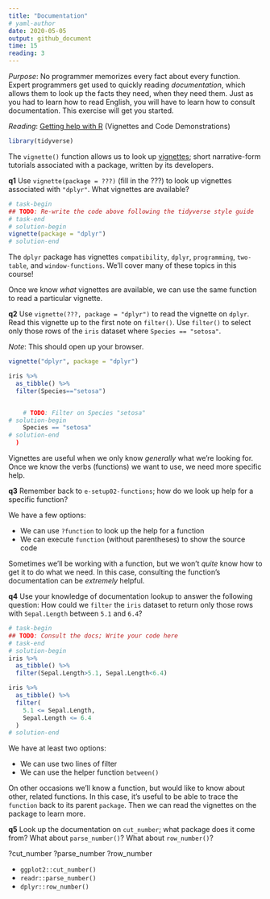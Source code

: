 ```yaml
---
title: "Documentation"
# yaml-author
date: 2020-05-05
output: github_document
time: 15
reading: 3
---
```


*Purpose*: No programmer memorizes every fact about every function. Expert
programmers get used to quickly reading *documentation*, which allows them to
look up the facts they need, when they need them. Just as you had to learn how
to read English, you will have to learn how to consult documentation. This
exercise will get you started.

*Reading*: [Getting help with R](https://www.r-project.org/help.html) (Vignettes and Code Demonstrations)

```r
library(tidyverse)
```

The `vignette()` function allows us to look up
[vignettes](https://stat.ethz.ch/R-manual/R-devel/library/utils/html/vignette.html);
short narrative-form tutorials associated with a package, written by its
developers.

__q1__ Use `vignette(package = ???)` (fill in the ???) to look up vignettes
associated with `"dplyr"`. What vignettes are available?

```r
# task-begin
## TODO: Re-write the code above following the tidyverse style guide
# task-end
# solution-begin
vignette(package = "dplyr")
# solution-end
```

<!-- solution-begin -->
The `dplyr` package has vignettes `compatibility`, `dplyr`, `programming`,
`two-table`, and `window-functions`. We'll cover many of these topics
in this course!
<!-- solution-end -->

Once we know *what* vignettes are available, we can use the same function to
read a particular vignette.

__q2__ Use `vignette(???, package = "dplyr")` to read the vignette on `dplyr`.
Read this vignette up to the first note on `filter()`. Use `filter()` to select
only those rows of the `iris` dataset where `Species == "setosa"`.

*Note*: This should open up your browser.

```r
vignette("dplyr", package = "dplyr")
```




```r
iris %>%
  as_tibble() %>%
  filter(Species=="setosa")


    # TODO: Filter on Species "setosa"
# solution-begin
    Species == "setosa"
# solution-end
  )
```

Vignettes are useful when we only know *generally* what we're looking for. Once
we know the verbs (functions) we want to use, we need more specific help.

__q3__ Remember back to `e-setup02-functions`; how do we look up help for a
specific function?

<!-- solution-begin -->
We have a few options:

- We can use `?function` to look up the help for a function
- We can execute `function` (without parentheses) to show the source code
<!-- solution-end -->

Sometimes we'll be working with a function, but we won't *quite* know how to get
it to do what we need. In this case, consulting the function's documentation can
be *extremely* helpful.

__q4__ Use your knowledge of documentation lookup to answer the following
question: How could we `filter` the `iris` dataset to return only those rows
with `Sepal.Length` between `5.1` and `6.4`?

```r
# task-begin
## TODO: Consult the docs; Write your code here
# task-end
# solution-begin
iris %>%
  as_tibble() %>%
  filter(Sepal.Length>5.1, Sepal.Length<6.4)

iris %>%
  as_tibble() %>%
  filter(
    5.1 <= Sepal.Length,
    Sepal.Length <= 6.4
  )
# solution-end
```

<!-- solution-begin -->
We have at least two options:

- We can use two lines of filter
- We can use the helper function `between()`
<!-- solution-end -->

On other occasions we'll know a function, but would like to know about other,
related functions. In this case, it's useful to be able to trace the `function`
back to its parent `package`. Then we can read the vignettes on the package to
learn more.

__q5__ Look up the documentation on `cut_number`; what package does it come
from? What about `parse_number()`? What about `row_number()`?

?cut_number
?parse_number
?row_number

<!-- solution-begin -->
* `ggplot2::cut_number()`
* `readr::parse_number()`
* `dplyr::row_number()`
<!-- solution-end -->

<!-- include-exit-ticket -->
